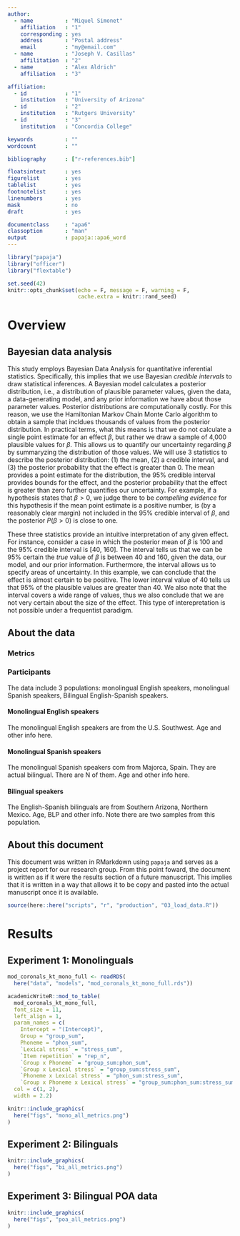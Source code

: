 ```yaml
---
author: 
  - name          : "Miquel Simonet"
    affiliation   : "1"
    corresponding : yes
    address       : "Postal address"
    email         : "my@email.com"
  - name          : "Joseph V. Casillas"
    affilitation  : "2"
  - name          : "Alex Aldrich"
    affiliation   : "3"

affiliation:
  - id            : "1"
    institution   : "University of Arizona"
  - id            : "2"
    institution   : "Rutgers University"
  - id            : "3"
    institution   : "Concordia College"

keywords          : ""
wordcount         : ""

bibliography      : ["r-references.bib"]

floatsintext      : yes
figurelist        : yes
tablelist         : yes
footnotelist      : yes
linenumbers       : yes
mask              : no
draft             : yes

documentclass     : "apa6"
classoption       : "man"
output            : papaja::apa6_word
---
```


```r
library("papaja")
library("officer")
library("flextable")
```

```r
set.seed(42)
knitr::opts_chunk$set(echo = F, message = F, warning = F, 
                      cache.extra = knitr::rand_seed)
```


# Overview

## Bayesian data analysis

This study employs Bayesian Data Analysis for quantitative inferential 
statistics. 
Specifically, this implies that we use Bayesian *credible intervals* to draw 
statistical inferences.
A Bayesian model calculates a posterior distribution, i.e., a distribution of 
plausible parameter values, given the data, a data-generating model, and any 
prior information we have about those parameter values. 
Posterior distributions are computationally costly. 
For this reason, we use the Hamiltonian Markov Chain Monte Carlo algorithm 
to obtain a sample that incldues thousands of values from the posterior 
distribution. 
In practical terms, what this means is that we do not calculate a single 
point estimate for an effect $\beta$, but rather we draw a sample of 4,000 
plausible values for $\beta$. 
This allows us to quantify our uncertainty regarding $\beta$ by summaryzing 
the distribution of those values.
We will use 3 statistics to describe the posterior distribution: (1) the mean, 
(2) a credible interval, and (3) the posterior probability that the effect is
greater than 0.
The mean provides a point estimate for the distribution, the 95% credible 
interval provides bounds for the effect, and the posterior probability that 
the effect is greater than zero further quantifies our uncertainty.
For example, if a hypothesis states that $\beta > 0$, we judge there to be 
*compelling evidence* for this hypothesis if the mean point estimate is 
a positive number, is (by a reasonably clear margin) not included in the 95% 
credible interval of $\beta$, and the posterior $P(\beta > 0)$ is close to 
one.

These three statistics provide an intuitive interpretation of any given 
effect. 
For instance, consider a case in which the posterior mean of $\beta$ is 100 
and the 95% credible interval is [40, 160].
The interval tells us that we can be 95% certain the *true* value of $\beta$ 
is between 40 and 160, given the data, our model, and our prior information. 
Furthermore, the interval allows us to specify areas of uncertainty. 
In this example, we can conclude that the effect is almost certain to be 
positive. 
The lower interval value of 40 tells us that 95% of the plausible values are 
greater than 40. 
We also note that the interval covers a wide range of values, thus we also 
conclude that we are not very certain about the size of the effect. 
This type of interepretation is not possible under a frequentist paradigm.



## About the data

### Metrics

### Participants

The data include 3 populations: monolingual English speakers, monolingual 
Spanish speakers, Bilingual English-Spanish speakers.

#### Monolingual English speakers

The monolingual English speakers are from the U.S. Southwest. 
Age and other info here. 

#### Monolingual Spanish speakers

The monolingual Spanish speakers com from Majorca, Spain. 
They are actual bilingual. 
There are N of them. 
Age and other info here. 

#### Bilingual speakers

The English-Spanish bilinguals are from Southern Arizona, Northern Mexico. 
Age, BLP and other info. 
Note there are two samples from this population. 


## About this document

This document was written in RMarkdown using `papaja` and serves as a project 
report for our research group. 
From this point foward, the document is written as if it were the results 
section of a future manuscript.
This implies that it is written in a way that allows it to be copy and pasted 
into the actual manuscript once it is available.


\pagebreak


```r
source(here::here("scripts", "r", "production", "03_load_data.R"))

```

# Results

## Experiment 1: Monolinguals

```r
mod_coronals_kt_mono_full <- readRDS(
  here("data", "models", "mod_coronals_kt_mono_full.rds"))
```

```r
academicWriteR::mod_to_table(
  mod_coronals_kt_mono_full,
  font_size = 11,
  left_align = 1,
  param_names = c(
    Intercept = "(Intercept)",
    Group = "group_sum",
    Phoneme = "phon_sum",
    `Lexical stress` = "stress_sum", 
    `Item repetition` = "rep_n", 
    `Group x Phoneme` = "group_sum:phon_sum", 
    `Group x Lexical stress` = "group_sum:stress_sum", 
    `Phoneme x Lexical stress` = "phon_sum:stress_sum", 
    `Group x Phoneme x Lexical stress` = "group_sum:phon_sum:stress_sum"),
  col = c(1, 2), 
  width = 2.2)
```


```r
knitr::include_graphics(
  here("figs", "mono_all_metrics.png")
)
```

## Experiment 2: Bilinguals

```r
knitr::include_graphics(
  here("figs", "bi_all_metrics.png")
)
```

## Experiment 3: Bilingual POA data

```r
knitr::include_graphics(
  here("figs", "poa_all_metrics.png")
)
```





